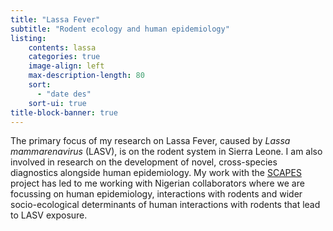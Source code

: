 ```yaml
---
title: "Lassa Fever"
subtitle: "Rodent ecology and human epidemiology"
listing:
    contents: lassa
    categories: true
    image-align: left
    max-description-length: 80
    sort:
      - "date des"
    sort-ui: true
title-block-banner: true
---
```


The primary focus of my research on Lassa Fever, caused by *Lassa mammarenavirus* (LASV), is on the rodent system in Sierra Leone. I am also involved in research on the development of novel, cross-species diagnostics alongside human epidemiology. My work with the [SCAPES](https://www.nsf.gov/awardsearch/showAward?AWD_ID=2208034&HistoricalAwards=false) project has led to me working with Nigerian collaborators where we are focussing on human epidemiology, interactions with rodents and wider socio-ecological determinants of human interactions with rodents that lead to LASV exposure.

::: {#lassa}

:::
